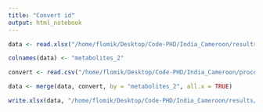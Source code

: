 ```yaml
---
title: "Convert id"
output: html_notebook
---
```


```r
data <- read.xlsx("/home/flomik/Desktop/Code-PHD/India_Cameroon/results/ven_diagram_untargeted.xlsx", 2, header = FALSE)
```
```r
colnames(data) <- "metabolites_2"
```

```r
convert <- read.csv("/home/flomik/Desktop/Code-PHD/India_Cameroon/processing/India/India_convert_met_names.csv")
```

```r
data <- merge(data, convert, by = "metabolites_2", all.x = TRUE)
```

```r
write.xlsx(data, "/home/flomik/Desktop/Code-PHD/India_Cameroon/results/ven_diagram_untargeted_2.xlsx")
```

